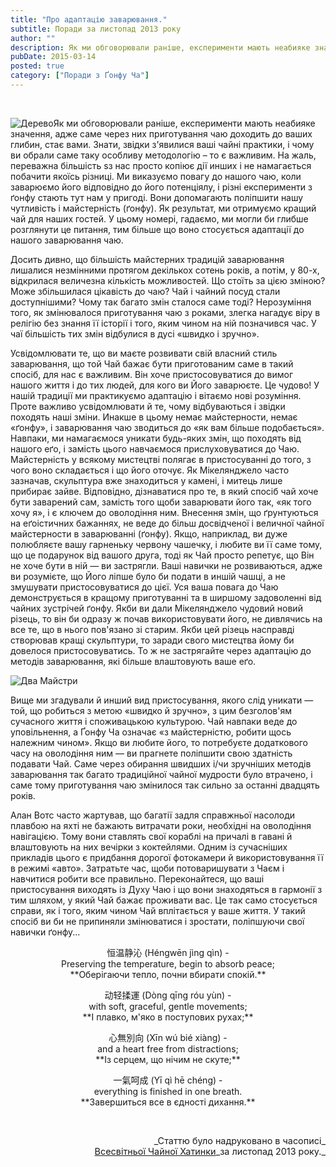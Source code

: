 ```yaml
---
title: "Про адаптацію заварювання."
subtitle: Поради за листопад 2013 року
author: ""
description: Як ми обговорювали раніше, експерименти мають неабияке значення, адже саме через них приготування чаю доходить до ваших глибин, стає вами.
pubDate: 2015-03-14
posted: true
category: ["Поради з Ґонфу Ча"]
---
```


<p>&nbsp;</p>
<img class="float-left" src={Image1.src} alt="Дерево" />Як ми обговорювали раніше, експерименти мають неабияке значення, адже саме через них приготування чаю доходить до ваших глибин, стає вами. Знати, звідки з'явилися ваші чайні практики, і чому ви обрали саме таку особливу методологію – то є важливим. На жаль, переважна більшість sз нас просто копіює дії инших і не намагається побачити якоїсь різниці. Ми виказуємо повагу до нашого чаю, коли заварюємо його відповідно до його потенціялу, і різні експерименти з ґонфу стають тут нам у пригоді. Вони допомагають поліпшити нашу чутливість і майстерність (ґонфу). Як результат, ми отримуємо кращий чай для наших гостей. У цьому номері, гадаємо, ми могли би глибше розглянути це питання, тим більше що воно стосується адаптації до нашого заварювання чаю.

Досить дивно, що більшість майстерних традицій заварювання лишалися незмінними протягом декількох сотень років, а потім, у 80-х, відкрилася величезна кількість можливостей. Що стоїть за цією зміною? Може збільшилася цікавість до чаю? Чай і чайний посуд стали доступнішими? Чому так багато змін сталося саме тоді? Нерозуміння того, як змінювалося приготування чаю з роками, злегка нагадує віру в релігію без знання її історії і того, яким чином на ній позначився час. У чаї більшість тих змін відбулися в дусі «швидко і зручно».

Усвідомлювати те, що ви маєте розвивати свій власний стиль заварювання, що той Чай бажає бути приготованим саме в такий спосіб, для нас є важливим. Він хоче пристосовуватися до вимог нашого життя і до тих людей, для кого ви Його заварюєте. Це чудово! У нашій традиції ми практикуємо адаптацію і вітаємо нові розуміння. Проте важливо усвідомлювати й те, чому відбуваються і звідки походять наші зміни. Инакше в цьому немає майстерности, немає «ґонфу», і заварювання чаю зводиться до «як вам більше подобається». Навпаки, ми намагаємося уникати будь-яких змін, що походять від нашого еґо, і замість цього навчаємося прислуховуватися до Чаю. Майстерність у всякому мистецтві полягає в пристосуванні до того, з чого воно складається і що його оточує. Як Мікелянджело часто зазначав, скульптура вже знаходиться у камені, і митець лише прибирає зайве. Відповідно, дізнаватися про те, в який спосіб чай хоче бути заварений сам, замість того щоби заварювати його так, «як того хочу я», і є ключем до оволодіння ним. Внесення змін, що ґрунтуються на еґоістичних бажаннях, не веде до більш досвідченої і величної чайної майстерности в заварюванні (ґонфу). Якщо, наприклад, ви дуже полюбляєте вашу гарненьку червону чашечку, і любите ви її саме тому, що це подарунок від вашого друга, тоді як Чай просто репетує, що Він не хоче бути в ній — ви застрягли. Ваші навички не розвиваються, адже ви розумієте, що Його ліпше було би подати в иншій чашці, а не змушувати пристосовуватися до цієї. Уся ваша повага до Чаю демонструється в кращому приготуванні та в ширшому задоволенні від чайних зустрічей ґонфу. Якби ви дали Мікелянджело чудовий новий різець, то він би одразу ж почав використовувати його, не дивлячись на все те, що в нього пов'язано зі старим. Якби цей різець насправді створював кращі скульптури, то заради свого мистецтва йому би довелося пристосовуватись. То ж не застрягайте через адаптацію до методів заварювання, які більше влаштовують ваше еґо.

<img class="float-right" src={Image2.src} alt="Два Майстри" />

Вище ми згадували й инший вид пристосування, якого слід уникати — той, що робиться з метою «швидко й зручно», з цим безголов'ям сучасного життя і споживацькою культурою. Чай навпаки веде до уповільнення, а Ґонфу Ча означає «з майстерністю, робити щось належним чином». Якщо ви любите його, то потребуєте додаткового часу на оволодіння ним — ви прагнете поліпшити свою здатність подавати Чай. Саме через обирання швидших і/чи зручніших методів заварювання так багато традиційної чайної мудрости було втрачено, і саме тому приготування чаю змінилося так сильно за останні двадцять років.

Алан Вотс часто жартував, що багатії задля справжньої насолоди плавбою на яхті не бажають витрачати роки, необхідні на оволодіння навігацією. Тому вони ставлять свої кораблі на причалі в гавані й влаштовують на них вечірки з коктейлями. Одним із сучасніших прикладів цього є придбання дорогої фотокамери й використовування її в режимі «авто». Затратьте час, щоби потоваришувати з Чаєм і навчитися робити все правильно. Переконайтеся, що ваші пристосування виходять із Духу Чаю і що вони знаходяться в гармонії з тим шляхом, у який Чай бажає проживати вас. Це так само стосується справи, як і того, яким чином Чай вплітається у ваше життя. У такий спосіб ви би не припиняли змінюватися і зростати, поліпшуючи свої навички ґонфу...

<p style="text-align: center;">恒温静沁 (Héngwēn jìng qìn) -<br />Preserving the temperature, begin to absorb peace;<br />**Оберігаючи тепло, почни вбирати спокій.**</p>
<p style="text-align: center;">动轻揉運 (Dòng qīng róu yùn) -<br />with soft, graceful, gentle movements;<br />**І плавко, м'яко в поступових рухах;**</p>
<p style="text-align: center;">心無別向 (Xīn wú bié xiàng) -<br />and a heart free from distractions;<br />**Із серцем, що нічим не скуте;**</p>
<p style="text-align: center;">一氣呵成 (Yī qì hē chéng) -<br />everything is finished in one breath.<br />**Завершиться все в єдності дихання.**</p>

<p>&nbsp;</p>
<p align="right" style="font-size: 0.9rem;">_Статтю було надруковано в часописі_<br /><a title="globalteahut.org" href="http://www.globalteahut.org/" target="blank" rel="noopener">Всесвітньої Чайної Хатинки</a>_за листопад 2013 року._</p>
